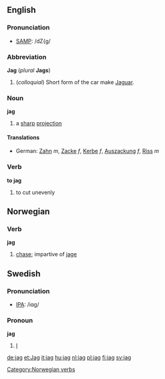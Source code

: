 ==English==
===Pronunciation===
*[[w:SAMPA|SAMP]]: /dZ{g/
===Abbreviation===
'''Jag''' (''plural'' '''Jags''')
#(''colloquial'') Short form of the car make [[Jaguar]].
===Noun===
'''jag'''
# a [[sharp]] [[projection]]
====Translations====
*German: [[Zahn]] ''m'', [[Zacke]] ''f'', [[Kerbe]] ''f'', [[Auszackung]] ''f'', [[Riss]] ''m''

===Verb===
'''to jag'''
# to cut unevenly

==Norwegian==
===Verb===
[[Category:Norwegian verbs]]
'''jag'''
#[[chase]]; impartive of [[jage]]

==Swedish==
===Pronunciation===
*[[w:IPA|IPA]]: /iɑg/

===Pronoun===
'''jag'''

#[[I]]

[[de:jag]]
[[et:Jag]]
[[it:jag]]
[[hu:jag]]
[[nl:jag]]
[[pl:jag]]
[[fi:jag]]
[[sv:jag]]